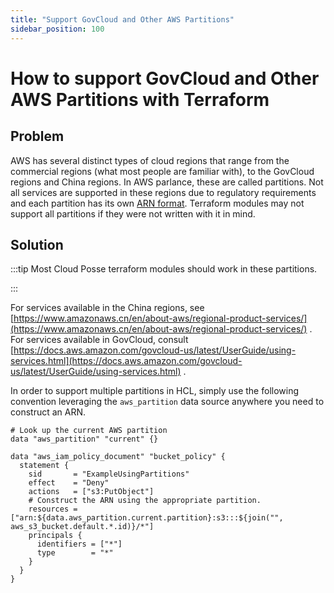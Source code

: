 ```yaml
---
title: "Support GovCloud and Other AWS Partitions"
sidebar_position: 100
---
```


# How to support GovCloud and Other AWS Partitions with Terraform

## Problem

AWS has several distinct types of cloud regions that range from the commercial regions (what most people are familiar with), to the GovCloud regions and China regions. In AWS parlance, these are called partitions. Not all services are supported in these regions due to regulatory requirements and each partition has its own [ARN format](https://docs.aws.amazon.com/govcloud-us/latest/UserGuide/using-govcloud.html). Terraform modules may not support all partitions if they were not written with it in mind.

## Solution

:::tip
Most Cloud Posse terraform modules should work in these partitions.

:::

For services available in the China regions, see [https://www.amazonaws.cn/en/about-aws/regional-product-services/](https://www.amazonaws.cn/en/about-aws/regional-product-services/) . For services available in GovCloud, consult [https://docs.aws.amazon.com/govcloud-us/latest/UserGuide/using-services.html](https://docs.aws.amazon.com/govcloud-us/latest/UserGuide/using-services.html) .

In order to support multiple partitions in HCL, simply use the following convention leveraging the `aws_partition` data source anywhere you need to construct an ARN.

```
# Look up the current AWS partition
data "aws_partition" "current" {}

data "aws_iam_policy_document" "bucket_policy" {
  statement {
    sid       = "ExampleUsingPartitions"
    effect    = "Deny"
    actions   = ["s3:PutObject"]
    # Construct the ARN using the appropriate partition.
    resources = ["arn:${data.aws_partition.current.partition}:s3:::${join("", aws_s3_bucket.default.*.id)}/*"]
    principals {
      identifiers = ["*"]
      type        = "*"
    }
  }
}
```

